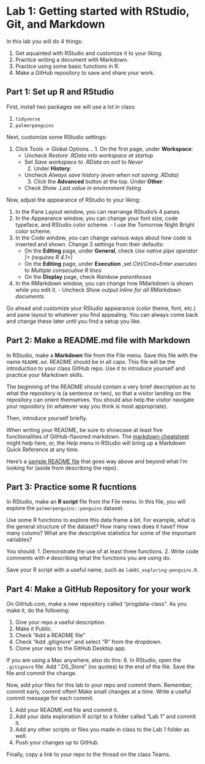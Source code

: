 # Lab 1: Getting started with RStudio, Git, and Markdown

In this lab you will do 4 things:

1. Get aquainted with RStudio and customize it to your liking.
2. Practice writing a document with Markdown.
3. Practice using some basic functions in R.
4. Make a GitHub repository to save and share your work.

## Part 1: Set up R and RStudio

First, install two packages we will use a lot in class:

  1. `tidyverse`
  2. `palmerpenguins`
  
Next, customize some RStudio settings:

  1. Click Tools → Global Options…
    1. On the first page, under **Workspace**:
      - Uncheck *Restore .RData into workspace at startup*
      - Set *Save workspace to .RData on exit* to *Never*
    2. Under **History**:
      - Uncheck *Always save history (even when not saving .RData)*
    3. Click the **Advanced** button at the top. Under **Other**:
      - Check *Show .Last.value in environment listing*
      
Now, adjust the appearance of RStudio to your liking:

  1. In the Pane Layout window, you can rearrange RStudio’s 4 panes.
  2. In the Appearance window, you can change your font size, code typeface, and RStudio color scheme.
    - I use the Tomorrow Night Bright color scheme.
  3. In the Code window, you can change various ways about how code is inserted and shown. 
     Change 3 settings from their defaults:
       - On the **Editing** page, under **General**, check *Use native pipe operator |> (requires R 4.1+)*
       - On the **Editing** page, under **Execution** ,set *Ctrl/Cmd+Enter executes* to *Multiple consecutive R lines*
       - On the **Display** page, check *Rainbow parentheses*
  4. In the RMarkdown window, you can change how RMarkdown is shown while you edit it.
    - Uncheck *Show output inline for all RMarkdown documents*.
       
Go ahead and customize your RStudio appearance (color theme, font, etc.) and pane layout to whatever you find appealing. 
You can always come back and change these later until you find a setup you like.
  

## Part 2: Make a README.md file with Markdown

In RStudio, make a **Markdown** file from the File menu.
Save this file with the name `README.md`. README should be in all caps.
This file will be the introduction to your class GitHub repo.
Use it to introduce yourself and practice your Markdown skills.

The beginning of the README should contain a very brief description as to what the repository is (a sentence or two), so that a visitor landing on the repository can orient themselves. You should also help the visitor navigate your repository (in whatever way you think is most appropriate).

Then, introduce yourself briefly.

When writing your README, be sure to showcase at least five functionalities of GitHub-flavored markdown. The [markdown cheatsheet](https://guides.github.com/pdfs/markdown-cheatsheet-online.pdf) might help here, or, the *Help* menu in RStudio will bring up a Markdown Quick Reference at any time.

Here's a [sample README file](https://github.com/USF-Psych-DataSci/DataSci-home/blob/master/content/evaluation/hw01/sample_readme.md) that goes way above and beyond what I'm looking for (aside from describing the repo).


## Part 3: Practice some R fucntions

In RStudio, make an **R script** file from the File menu. 
In this file, you will explore the `palmerpenguins::penguins` dataset.

Use some R functions to explore this data frame a bit. 
For example, what is the general structure of the dataset? 
How many rows does it have? How many colums? 
What are the descriptive statistics for some of the important variables?

You should:
  1. Demonstrate the use of at least three functions.
  2. Write code comments with `#` describing what the functions you are using do.
  
Save your R script with a useful name, such as `lab01_exploring-penguins.R`.


## Part 4: Make a GitHub Repository for your work

On GitHub.com, make a new repository called "progdata-class".
As you make it, do the following:

  1. Give your repo a useful description.
  2. Make it Public.
  3. Check "Add a README file"
  4. Check "Add .gitignore" and select "R" from the dropdown.
  5. Clone your repo to the GitHub Desktop app.
  
If you are using a Mac anywhere, also do this:
  6. In RStudio, open the `.gitignore` file.
     Add ".DS_Store" (no quotes) to the end of the file.
     Save the file and commit the change.
  
Now, add your files for this lab to your repo and commit them.
Remember, commit early, commit often! Make small changes at a time.
Write a useful commit message for each commit.

  1. Add your README.md file and commit it.
  2. Add your data exploration R script to a folder called "Lab 1" and commit it.
  3. Add any other scripts or files you made in class to the Lab 1 folder as well.
  4. Push your changes up to GitHub.
  
  
Finally, copy a link to your repo to the thread on the class Teams.
